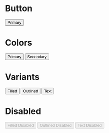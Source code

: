 

<Meta title="Button" component={Button} />

# Button

<Preview>
  <Story name="Base" parameters={{
    design: {
      type: 'figma',
      url: 'https://www.figma.com/file/O3bKxIcsj2rc1FNIRclJyT/Design-System?node-id=238%3A0'
    }
  }}>
    <ThemeProvider>
      <Button width={1/2}>Primary</Button>
    </ThemeProvider>
  </Story>
</Preview>

# Colors

<Preview>
  <Story name="Colors" parameters={{
    design: {
      type: 'figma',
      url: 'https://www.figma.com/file/O3bKxIcsj2rc1FNIRclJyT/Design-System?node-id=238%3A0'
    }
  }}>
    <ThemeProvider>
      <Button width={1/2}>Primary</Button>
      <Button width={1/2} color='secondary'>Secondary</Button>
    </ThemeProvider>
  </Story>
</Preview>

# Variants

<Preview>
  <Story name="Variants" parameters={{
    design: {
      type: 'figma',
      url: 'https://www.figma.com/file/O3bKxIcsj2rc1FNIRclJyT/Design-System?node-id=238%3A0'
    }
  }}>
    <ThemeProvider>
      <Button width={1/3} variant='filled'>Filled</Button>
      <Button width={1/3} variant='outlined'>Outlined</Button>
      <Button width={1/3} variant='text'>Text</Button>
    </ThemeProvider>
  </Story>
</Preview>

# Disabled

<Preview>
  <Story name="Disabled" parameters={{
    design: {
      type: 'figma',
      url: 'https://www.figma.com/file/O3bKxIcsj2rc1FNIRclJyT/Design-System?node-id=238%3A0'
    }
  }}>
    <ThemeProvider>
      <Button width={1/3} variant='filled' disabled>Filled Disabled</Button>
      <Button width={1/3} variant='outlined' disabled>Outlined Disabled</Button>
      <Button width={1/3} variant='text' disabled>Text Disabled</Button>
    </ThemeProvider>
  </Story>
</Preview>

<Props of={Button} />
